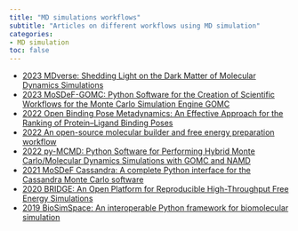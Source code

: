 ```yaml
---
title: "MD simulations workflows"
subtitle: "Articles on different workflows using MD simulation"
categories:
- MD simulation
toc: false
---
```


* [2023 MDverse: Shedding Light on the Dark Matter of Molecular Dynamics Simulations](https://doi.org/10.1101/2023.05.02.538537){target="_blank"}
* [2023 MoSDeF-GOMC: Python Software for the Creation of Scientific Workflows for the Monte Carlo Simulation Engine GOMC](https://doi.org/10.1021/acs.jcim.2c01498){target="_blank"}
* [2022 Open Binding Pose Metadynamics: An Effective Approach for the Ranking of Protein–Ligand Binding Poses](https://doi.org/10.1021/acs.jcim.2c01142){target="_blank"}
* [2022 An open-source molecular builder and free energy preparation workflow](https://doi.org/10.1038/s42004-022-00754-9){target="_blank"}
* [2022 py-MCMD: Python Software for Performing Hybrid Monte Carlo/Molecular Dynamics Simulations with GOMC and NAMD](https://doi.org/10.1021/acs.jctc.1c00911){target="_blank"}
* [2021 MoSDeF Cassandra: A complete Python interface for the Cassandra Monte Carlo software](https://doi.org/10.1002/jcc.26544){target="_blank"}
* [2020 BRIDGE: An Open Platform for Reproducible High-Throughput Free Energy Simulations](https://doi.org/10.1021/acs.jcim.0c00206){target="_blank"}
* [2019 BioSimSpace: An interoperable Python framework for biomolecular simulation](https://doi.org/10.21105/joss.01831){target="_blank"}
